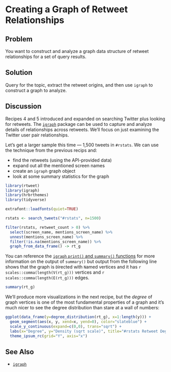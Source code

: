 # Creating a Graph of Retweet Relationships

## Problem

You want to construct and analyze a graph data structure of retweet relationships for a set of query results.

## Solution

Query for the topic, extract the retweet origins, and then use `igraph` to construct a graph to analyze.

## Discussion

Recipes 4 and 5 introduced and expanded on searching Twitter plus looking for retweets. The [`igraph`](http://igraph.org/r/) package can be used to capture and analyze details of relationships across retweets. We'll focus on just examining the Twitter user pair relationships.

Let's get a larger sample this time --- 1,500 tweets in `#rstats`. We can use the technique from the previous recips and:

- find the retweets (using the API-provided data)
- expand out all the mentioned screen names
- create an `igraph` graph object
- look at some summary statistics for the graph

```{r 06_lib, message=FALSE, warning=FALSE}
library(rtweet)
library(igraph)
library(hrbrthemes)
library(tidyverse)
```
```{r include=FALSE, echo=FALSE}
extrafont::loadfonts(quiet=TRUE)
```
```{r 06_rstats, message=FALSE, warning=FALSE, cache=TRUE}
rstats <- search_tweets("#rstats", n=1500)

filter(rstats, retweet_count > 0) %>% 
  select(screen_name, mentions_screen_name) %>%
  unnest(mentions_screen_name) %>% 
  filter(!is.na(mentions_screen_name)) %>% 
  graph_from_data_frame() -> rt_g
```

You can reference the [`igraph` `print()` and `summary()` functions](http://igraph.org/r/doc/print.igraph.html) for more information on the output of `summary()` but output from the following line shows that the graph is `D`irected with `N`amed vertices and it has `r scales::comma(length(V(rt_g)))` vertices and `r scales::comma(length(E(rt_g)))` edges.

```{r 06_sum, message=FALSE, warning=FALSE, cache=TRUE}
summary(rt_g)
```

We'll produce more visualizations in the next recipe, but the _degree_ of graph vertices is one of the most fundamental properties of a graph and it's much nicer to see the degree distribution than stare at a wall of numbers:

```{r 06_gg, message=FALSE, warning=FALSE, cache=TRUE}
ggplot(data_frame(y=degree_distribution(rt_g), x=1:length(y))) +
  geom_segment(aes(x, y, xend=x, yend=0), color="slateblue") +
  scale_y_continuous(expand=c(0,0), trans="sqrt") +
  labs(x="Degree", y="Density (sqrt scale)", title="#rstats Retweet Degree Distribution") +
  theme_ipsum_rc(grid="Y", axis="x")
```

## See Also

- [`igraph`](http://igraph.org/)